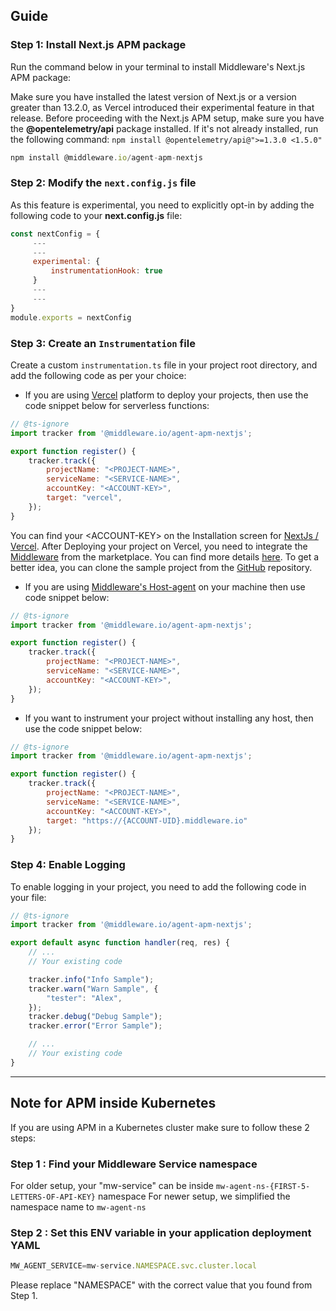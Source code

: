 ## Guide

### Step 1: Install Next.js APM package

Run the command below in your terminal to install Middleware's Next.js APM package:

<Note>Make sure you have installed the latest version of Next.js or a version greater than 13.2.0, as Vercel introduced their experimental feature in that release.</Note>
<Note>Before proceeding with the Next.js APM setup, make sure you have the **@opentelemetry/api** package installed. If it's not already installed, run the following command: `npm install @opentelemetry/api@">=1.3.0 <1.5.0"`</Note>
```javascript
npm install @middleware.io/agent-apm-nextjs
```

### Step 2: Modify the `next.config.js` file
As this feature is experimental, you need to explicitly opt-in by adding the following code to your **next.config.js** file:
```javascript
const nextConfig = {
     ---
     ---
     experimental: {
         instrumentationHook: true
     }
     ---
     ---
}
module.exports = nextConfig
```

### Step 3: Create an `Instrumentation` file
Create a custom `instrumentation.ts` file in your project root directory, and add the following code as per your choice:

- If you are using [Vercel](https://vercel.com/) platform to deploy your projects, then use the code snippet below for serverless functions:
```javascript
// @ts-ignore
import tracker from '@middleware.io/agent-apm-nextjs';

export function register() {
    tracker.track({
        projectName: "<PROJECT-NAME>",
        serviceName: "<SERVICE-NAME>",
        accountKey: "<ACCOUNT-KEY>",
        target: "vercel",
    });
}
```
<Note>You can find your &lt;ACCOUNT-KEY&gt; on the Installation screen for <a href="https://app.middleware.io/installation#apm/nextjs" rel="nofollow noopener noreferrer" target="_blank" translate="no" color="blue">NextJs / Vercel</a>.</Note>
<Note> After Deploying your project on Vercel, you need to integrate the [Middleware](https://vercel.com/integrations/middleware) from the marketplace. You can find more details [here](https://docs.middleware.io/docs/apm-configuration/next-js/Vercel-integration). To get a better idea, you can clone the sample project from the [GitHub](https://github.com/middleware-labs/demo-apm/tree/master/nextjs/setup) repository.</Note>

- If you are using [Middleware's Host-agent](https://docs.middleware.io/docs/installation) on your machine then use code snippet below:
```javascript
// @ts-ignore
import tracker from '@middleware.io/agent-apm-nextjs';

export function register() {
    tracker.track({
        projectName: "<PROJECT-NAME>",
        serviceName: "<SERVICE-NAME>",
        accountKey: "<ACCOUNT-KEY>",
    });
}
```
- If you want to instrument your project without installing any host, then use the code snippet below:
```javascript
// @ts-ignore
import tracker from '@middleware.io/agent-apm-nextjs';

export function register() {
    tracker.track({
        projectName: "<PROJECT-NAME>",
        serviceName: "<SERVICE-NAME>",
        accountKey: "<ACCOUNT-KEY>",
        target: "https://{ACCOUNT-UID}.middleware.io"
    });
}
```

### Step 4: Enable Logging
To enable logging in your project, you need to add the following code in your file:
```javascript
// @ts-ignore
import tracker from '@middleware.io/agent-apm-nextjs';

export default async function handler(req, res) {
    // ...
    // Your existing code

    tracker.info("Info Sample");
    tracker.warn("Warn Sample", {
        "tester": "Alex",
    });
    tracker.debug("Debug Sample");
    tracker.error("Error Sample");

    // ...
    // Your existing code
}
```
---------------------
## Note for APM inside Kubernetes
If you are using APM in a Kubernetes cluster make sure to follow these 2 steps:

### Step 1 : Find your Middleware Service namespace
For older setup, your "mw-service" can be inside `mw-agent-ns-{FIRST-5-LETTERS-OF-API-KEY}` namespace
For newer setup, we simplified the namespace name to `mw-agent-ns`

### Step 2 : Set this ENV variable in your application deployment YAML
```javascript
MW_AGENT_SERVICE=mw-service.NAMESPACE.svc.cluster.local
```
<Note> Please replace "NAMESPACE" with the correct value that you found from Step 1. </Note>
